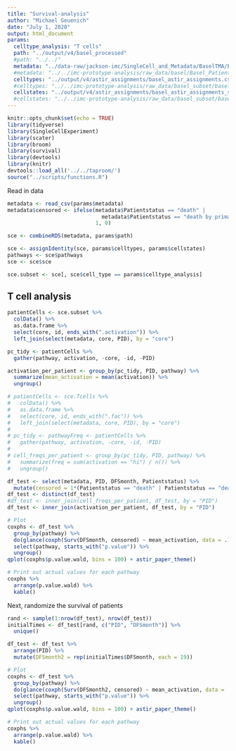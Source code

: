 ```yaml
---
title: "Survival-analysis"
author: "Michael Geuenich"
date: "July 1, 2020"
output: html_document
params:
  celltype_analysis: "T cells"
  path: "../output/v4/basel_processed"
  #path: "../../"
  metadata: "../data-raw/jackson-imc/SingleCell_and_Metadata/BaselTMA/Basel_PatientMetadata.csv"
  #metadata: "../../imc-prototype-analysis/raw_data/basel/Basel_PatientMetadata.csv"
  celltypes: "../output/v4/astir_assignments/basel_astir_assignments.csv"
  #celltypes: "../../imc-prototype-analysis/raw_data/basel_subset/basel_subset_assignments_type.csv"
  cellstates: "../output/v4/astir_assignments/basel_astir_assignments_state.csv" 
  #cellstates: "../../imc-prototype-analysis/raw_data/basel_subset/basel_subset_assignments_state.csv" 
---
```


```r
knitr::opts_chunk$set(echo = TRUE)
library(tidyverse)
library(SingleCellExperiment)
library(scater)
library(broom)
library(survival)
library(devtools)
library(knitr)
devtools::load_all('../../taproom/')
source("../scripts/functions.R")
```


Read in data
```r
metadata <- read_csv(params$metadata)
metadata$censored <- ifelse(metadata$Patientstatus == "death" | 
                              metadata$Patientstatus == "death by primary disease", 
                            1, 0)

sce <- combineRDS(metadata, params$path)

sce <- assignIdentity(sce, params$celltypes, params$cellstates)
pathways <- sce$pathways
sce <- sce$sce

sce.subset <- sce[, sce$cell_type == params$celltype_analysis]
```

## T cell analysis
```r
patientCells <- sce.subset %>% 
  colData() %>%
  as.data.frame %>% 
  select(core, id, ends_with(".activation")) %>% 
  left_join(select(metadata, core, PID), by = "core")

pc_tidy <- patientCells %>% 
  gather(pathway, activation, -core, -id, -PID)

activation_per_patient <- group_by(pc_tidy, PID, pathway) %>% 
  summarize(mean_activation = mean(activation)) %>% 
  ungroup()

# patientCells <- sce.Tcells %>% 
#   colData() %>%
#   as.data.frame %>% 
#   select(core, id, ends_with(".fac")) %>% 
#   left_join(select(metadata, core, PID), by = "core")
# 
# pc_tidy <- pathwayFreq <- patientCells %>% 
#   gather(pathway, activation, -core, -id, -PID)
# 
# cell_freqs_per_patient <- group_by(pc_tidy, PID, pathway) %>% 
#   summarize(freq = sum(activation == "hi") / n()) %>% 
#   ungroup()

df_test <- select(metadata, PID, DFSmonth, Patientstatus) %>% 
  mutate(censored = 1*(Patientstatus == "death" | Patientstatus == "death by primary disease"))
df_test <- distinct(df_test)
#df_test <- inner_join(cell_freqs_per_patient, df_test, by = "PID")
df_test <- inner_join(activation_per_patient, df_test, by = "PID")

# Plot
coxphs <- df_test %>% 
  group_by(pathway) %>% 
  do(glance(coxph(Surv(DFSmonth, censored) ~ mean_activation, data = .))) %>% 
  select(pathway, starts_with("p.value")) %>% 
  ungroup() 
qplot(coxphs$p.value.wald, bins = 100) + astir_paper_theme()

# Print out actual values for each pathway 
coxphs %>% 
  arrange(p.value.wald) %>% 
  kable()
```


Next, randomize the survival of patients
```r
rand <- sample(1:nrow(df_test), nrow(df_test))
initialTimes <- df_test[rand, c("PID", "DFSmonth")] %>% 
  unique()

df_test <- df_test %>% 
  arrange(PID) %>% 
  mutate(DFSmonth2 = rep(initialTimes$DFSmonth, each = 19))

# Plot
coxphs <- df_test %>% 
  group_by(pathway) %>% 
  do(glance(coxph(Surv(DFSmonth2, censored) ~ mean_activation, data = .))) %>% 
  select(pathway, starts_with("p.value")) %>% 
  ungroup() 
qplot(coxphs$p.value.wald, bins = 100) + astir_paper_theme()

# Print out actual values for each pathway 
coxphs %>% 
  arrange(p.value.wald) %>% 
  kable()
```